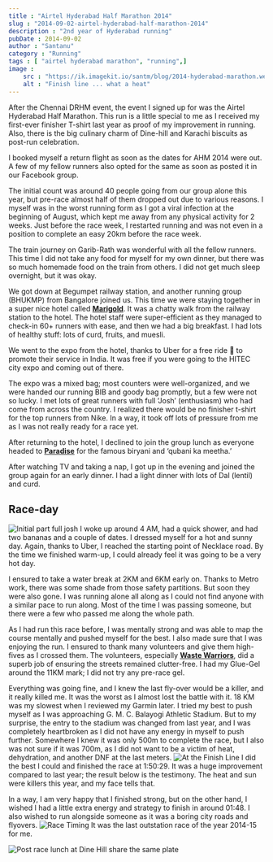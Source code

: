 ```yaml
---
title : "Airtel Hyderabad Half Marathon 2014"
slug : "2014-09-02-airtel-hyderabad-half-marathon-2014"
description : "2nd year of Hyderabad running"
pubDate : 2014-09-02
author : "Santanu"
category : "Running"
tags : [ "airtel hyderabad marathon", "running",]
image :
    src : "https://ik.imagekit.io/santm/blog/2014-hyderabad-marathon.webp?updatedAt=1696668661113"
    alt : "Finish line ... what a heat"
---
```


After the Chennai DRHM event, the event I signed up for was the Airtel Hyderabad Half Marathon. This run is a little special to me as I received my first-ever finisher T-shirt last year as proof of my improvement in running. Also, there is the big culinary charm of Dine-hill and Karachi biscuits as post-run celebration.

I booked myself a return flight as soon as the dates for AHM 2014 were out. A few of my fellow runners also opted for the same as soon as  posted it in our Facebook group.

The initial count was around 40 people going from our group alone this year, but pre-race almost half of them dropped out due to various reasons. I myself was in the worst running form as I got a viral infection at the beginning of August, which kept me away from any physical activity for 2 weeks. Just before the race week, I restarted running and was not even in a position to complete an easy 20km before the race week.

The train journey on Garib-Rath was wonderful with all the fellow runners. This time I did not take any food for myself for my own dinner, but there was so much homemade food on the train from others. I did not get much sleep overnight, but it was okay.

We got down at Begumpet railway station, and another running group (BHUKMP) from Bangalore joined us. This time we were staying together in a super nice hotel called [**Marigold**](http://www.marigoldhotels.com/). It was a chatty walk from the railway station to the hotel. The hotel staff were super-efficient as they managed to check-in 60+ runners with ease, and then we had a big breakfast. I had lots of healthy stuff: lots of curd, fruits, and muesli.

We went to the expo from the hotel, thanks to Uber for a free ride 🚕 to promote their service in India. It was free if you were going to the HITEC city expo and coming out of there.

The expo was a mixed bag; most counters were well-organized, and we were handed our running BIB and goody bag promptly, but a few were not so lucky. I met lots of great runners with full ‘Josh’ (enthusiasm) who had come from across the country. I realized there would be no finisher t-shirt for the top runners from Nike. In a way, it took off lots of pressure from me as I was not really ready for a race yet.

After returning to the hotel, I declined to join the group lunch as everyone headed to [**Paradise**](http://www.paradisefoodcourt.com/) for the famous biryani and ‘qubani ka meetha.’

After watching TV and taking a nap, I got up in the evening and joined the group again for an early dinner. I had a light dinner with lots of Dal (lentil) and curd.

## Race-day
<Image src={ahm_2014_3} alt="Initial part full josh"/>
I woke up around 4 AM, had a quick shower, and had two bananas and a couple of dates. I dressed myself for a hot and sunny day. Again, thanks to Uber, I reached the starting point of Necklace road. By the time we finished warm-up, I could already feel it was going to be a very hot day.

I ensured to take a water break at 2KM and 6KM early on. Thanks to Metro work, there was some shade from those safety partitions. But soon they were also gone. I was running alone all along as I could not find anyone with a similar pace to run along. Most of the time I was passing someone, but there were a few who passed me along the whole path.

As I had run this race before, I was mentally strong and was able to map the course mentally and pushed myself for the best. I also made sure that I was enjoying the run. I ensured to thank many volunteers and give them high-fives as I crossed them. The volunteers, especially **[Waste Warriors](http://www.wastewarriors.org/)**, did a superb job of ensuring the streets remained clutter-free. I had my Glue-Gel around the 11KM mark; I did not try any pre-race gel.

Everything was going fine, and I knew the last fly-over would be a killer, and it really killed me. It was the worst as I almost lost the battle with it. 18 KM was my slowest when I reviewed my Garmin later. I tried my best to push myself as I was approaching G. M. C. Balayogi Athletic Stadium. But to my surprise, the entry to the stadium was changed from last year, and I was completely heartbroken as I did not have any energy in myself to push further. Somewhere I knew it was only 500m to complete the race, but I also was not sure if it was 700m, as I did not want to be a victim of heat, dehydration, and another DNF at the last meters.
<Image src={ahm_2014_at_finish_line} alt="At the Finish Line"/>
I did the best I could and finished the race at 1:50:29. It was a huge improvement compared to last year; the result below is the testimony. The heat and sun were killers this year, and my face tells that.

In a way, I am very happy that I finished strong, but on the other hand, I wished I had a little extra energy and strategy to finish in around 01:48. I also wished to run alongside someone as it was a boring city roads and flyovers.
<Image src={ahm_2014_timing} alt="Race Timing"/>
It was the last outstation race of the year 2014-15 for me.

<Image src={dinehill} alt="Post race lunch at Dine Hill share the same plate"/>
